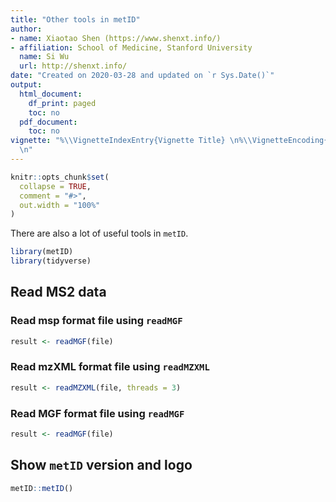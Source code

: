 ```yaml
---
title: "Other tools in metID"
author:
- name: Xiaotao Shen (https://www.shenxt.info/)
- affiliation: School of Medicine, Stanford University
  name: Si Wu
  url: http://shenxt.info/
date: "Created on 2020-03-28 and updated on `r Sys.Date()`"
output:
  html_document:
    df_print: paged
    toc: no
  pdf_document:
    toc: no
vignette: "%\\VignetteIndexEntry{Vignette Title} \n%\\VignetteEncoding{UTF-8}\n%\\VignetteEngine{knitr::rmarkdown}
  \n"
---
```


```r
knitr::opts_chunk$set(
  collapse = TRUE,
  comment = "#>",
  out.width = "100%"
)
```

There are also a lot of useful tools in `metID`.

```r
library(metID)
library(tidyverse)
```

## Read MS2 data

### Read msp format file using `readMGF`

```r
result <- readMGF(file)
```

### Read mzXML format file using `readMZXML`

```r
result <- readMZXML(file, threads = 3)
```

### Read MGF format file using `readMGF`

```r
result <- readMGF(file)
```


## Show `metID` version and logo

```r
metID::metID()
```
